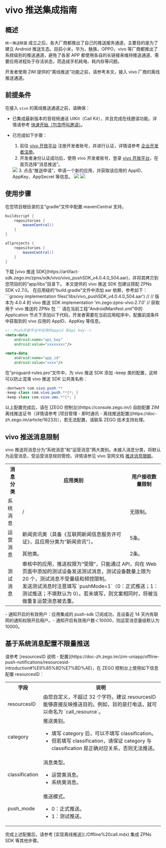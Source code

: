 # vivo 推送集成指南


## 概述

`统一推送联盟` 成立之后，各大厂商都推出了自己的推送服务通道，主要目的是为了建立 Android 推送生态。目前小米，华为，魅族，OPPO，vivo 等厂商都推出了系统级别的推送通道，避免了各家 APP 都使用各自的长链接来维持推送通道、需要应用进程处于存活状态，而造成手机耗电、耗内存等问题。

开发者使用 ZIM 提供的“离线推送”功能之前，请参考本文，接入 vivo 厂商的离线推送通道。  

## 前提条件

在接入 `vivo` 的离线推送通道之前，请确保：

- 已集成最新版本的音视频通话 UIKit（Call Kit），并且完成在线邀请功能。详情请参考 [快速开始（包含呼叫邀请）](./../Quick%20start%20(with%20call%20invitation).mdx)。
- 已完成如下步骤：

    1. 前往 <a href="https://dev.vivo.com.cn/openAbility/pushNews" target="_blank" rel="noreferrer noopener">vivo 开放平台</a> 注册开发者账号，并进行认证，详情请参考 <a href="https://dev.vivo.com.cn/documentCenter/doc/2" target="_blank" rel="noreferrer noopener">企业开发者注册</a>。
    2. 开发者身份认证成功后，使用 vivo 开发者账号，登录 <a href="https://dev.vivo.com.cn/openAbility/pushNews" target="_blank" rel="noreferrer noopener">vivo 开放平台</a>，在首页选择“消息推送”。
    <Frame width="512" height="auto" caption="">
      <img src="https://doc-media.zego.im/sdk-doc/Pics/ZIM/OfflinePush/vivo1.png" />
    </Frame>
    3. 点击“推送申请”，申请一个新的应用，并获取该应用的 AppID、AppKey、AppSecret 等信息。
    <Frame width="512" height="auto" caption="">
      <img src="https://doc-media.zego.im/sdk-doc/Pics/ZIM/OfflinePush/vivo2.png" />
    </Frame>
    <Frame width="512" height="auto" caption="">
      <img src="https://doc-media.zego.im/sdk-doc/Pics/ZIM/OfflinePush/vivo3.png" />
    </Frame>

## 使用步骤

<Steps>
<Step title="配置 mavenCentral">
在您项目根目录的主“gradle”文件中配置 mavenCentral 支持。

```groovy {3,9}
buildscript {  
    repositories {  
        mavenCentral()  
    }  
}  

allprojects {
    repositories {  
        mavenCentral()  
    }     
}
```
</Step>
<Step title="获取 vivo 推送 SDK">
下载 [vivo 推送 SDK](https://artifact-sdk.zego.im/zpns/sdk/vivo/vivo_pushSDK_v4.0.4.0_504.aar)，并将其拷贝到您项目的的“app/libs”目录下。

<Warning title="注意">
本文提供的 vivo 推送 SDK 包建议搭配 ZPNs SDK v2.7.0。
</Warning>
</Step>
<Step title="添加依赖">
在应用级的“build.gradle”文件中添加 aar 依赖，参考如下：
```groovy
implementation files('libs/vivo_pushSDK_v4.0.4.0_504.aar')  // // 版本为 4.0.4 的 vivo 推送 SDK
implementation 'im.zego:zpns-vivo:2.7.0' // 获取用于 vivo 推送的 ZPNs 包
```
</Step>
<Step title="输入 vivo 应用信息">
请在当前工程“AndroidManifest.xml”中的 Application 节点下添加以下代码，开发者需要在当前应用程序中，配置前提条件中获取到的 vivo 应用的 AppID、AppKey 等信息。

```xml
<!--Push开放平台中应用的appid 和api key-->
<meta-data
    android:name="api_key"
    android:value="xxxxxxxx"/>

<meta-data
    android:name="app_id"
    android:value="xxxx"/>
```
</Step>
<Step title="防止混淆">
在“proguard-rules.pro”文件中，为 vivo 推送 SDK 添加 -keep 类的配置，这样可以防止混淆 vivo 推送 SDK 公共类名称：

```java
-dontwarn com.vivo.push.** 
-keep class com.vivo.push.**{*; } 
-keep class com.vivo.vms.**{*; }
```
</Step>
<Step title="配置证书">
以上配置完成后，请在 [ZEGO 控制台](https://console.zego.im/) 自助配置 ZIM 离线推送证书（详情请参考 [项目管理 - 即时通讯 - 离线推送配置](https://doc-zh.zego.im/article/16233)），若无法配置，请联系 ZEGO 技术支持处理。
</Step>
</Steps>

## vivo 推送消息限制

vivo 推送将消息分为“系统消息”和“运营消息”两大类别。未接入消息分类，将默认为运营消息，受运营消息规则管控。详情请参见 vivo 官网文档 <a href="https://dev.vivo.com.cn/documentCenter/doc/695#w2-36381313" target="_blank" rel="noreferrer noopener">推送消息限额</a>。

<table>
<tbody><tr>
<th>消息分类</th>
<th>应用类别</th>
<th>用户接收数量限制</th>
</tr>
<tr>
<td>系统消息</td>
<td>/</td>
<td>无限制。</td>
</tr>
<tr>
<td rowspan="2">运营消息</td>
<td>新闻资讯类（具备《互联网新闻信息服务许可证》，且应用分类为“新闻资讯”）。</td>
<td>5条。</td>
</tr>
<tr>
<td>其他类。</td>
<td>2条。</td>
</tr>
<tr>
<td>测试消息</td>
<td colspan="2">审核中的应用，推送权限为“受限”，只能通过 API，向在 Web 页面中添加的测试设备发送测试消息，测试设备数量上限为 20 个，测试消息不受量级和频控限制。<br/>发送测试消息时注意填写 `pushMode=1`（0：正式推送；1：测试推送；不填默认为 0）。若未填写，则文案相同时，将被当做重复运营消息被去重。</td>
</tr>
</tbody></table>

<Note title="说明">
- 通知开启的有效用户：应用集成的 push-sdk 订阅成功，且设备近 14 天内有联网的通知权限开启用户。​
- 通知开启有效用户数＜10000，则运营消息量级默认为 10000。
</Note>


## 基于系统消息配置不限量推送

<Steps>
<Step title="配置 resourcesID">
请参考 [resourcesID 说明 - 配置](https://doc-zh.zego.im/zim-uniapp/offline-push-notifications/resourcesid-introduction#%E9%85%8D%E7%BD%AE)，在 ZEGO 控制台上使用如下信息配置 resourcesID： 

<table>
<tbody><tr>
<th>字段</th>
<th>说明</th>
</tr>
<tr>
<td>resourcesID</td>
<td>由您自定义，不超过 32 个字符。<Note title="说明">建议 resourcesID 能够直接反映推送目的。例如，目的是打电话，就可以命名为 `call_resource`。</Note></td>
</tr>
<tr>
<td>category</td>
<td>推送类别。<Warning title="注意"><ul><li>填写 category 后，可以不填写 classification。</li><li>但若填写 classification，请保证 category 与 classification 是正确对应关系，否则无法推送。</li></ul></Warning></td>
</tr>
<tr>
<td>classification</td>
<td>消息类型。<ul><li>运营类消息。</li><li>系统类消息。</li></ul></td>
</tr>
<tr>
<td>push_mode</td>
<td>推送模式。
<ul><li>0：正式推送。</li><li>1：测试推送。</li></ul></td>
</tr>
</tbody></table>
</Step>
<Step title="后续操作">
完成上述配置后，请参考 [实现离线推送](./Offline%20call.mdx) 集成 ZPNs SDK 等其他步骤。
</Step>
</Steps>